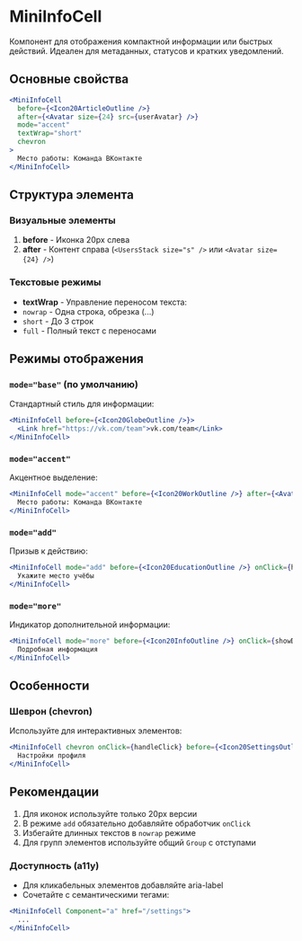 <Overview>

# MiniInfoCell

Компонент для отображения компактной информации или быстрых действий. Идеален для метаданных, статусов и кратких уведомлений.

</Overview>

## Основные свойства

```jsx
<MiniInfoCell
  before={<Icon20ArticleOutline />}
  after={<Avatar size={24} src={userAvatar} />}
  mode="accent"
  textWrap="short"
  chevron
>
  Место работы: Команда ВКонтакте
</MiniInfoCell>
```

## Структура элемента

### Визуальные элементы

1. **before** - Иконка 20px слева
2. **after** - Контент справа (`<UsersStack size="s" />` или `<Avatar size={24} />`)

### Текстовые режимы

- **textWrap** - Управление переносом текста:
- `nowrap` - Одна строка, обрезка (...)
- `short` - До 3 строк
- `full` - Полный текст с переносами

## Режимы отображения

### `mode="base"` (по умолчанию)

Стандартный стиль для информации:

```jsx
<MiniInfoCell before={<Icon20GlobeOutline />}>
  <Link href="https://vk.com/team">vk.com/team</Link>
</MiniInfoCell>
```

### `mode="accent"`

Акцентное выделение:

```jsx
<MiniInfoCell mode="accent" before={<Icon20WorkOutline />} after={<Avatar size={24} />}>
  Место работы: Команда ВКонтакте
</MiniInfoCell>
```

### `mode="add"`

Призыв к действию:

```jsx
<MiniInfoCell mode="add" before={<Icon20EducationOutline />} onClick={handleAddEducation} chevron>
  Укажите место учёбы
</MiniInfoCell>
```

### `mode="more"`

Индикатор дополнительной информации:

```jsx
<MiniInfoCell mode="more" before={<Icon20InfoOutline />} onClick={showDetails} chevron>
  Подробная информация
</MiniInfoCell>
```

## Особенности

### Шеврон (chevron)

Используйте для интерактивных элементов:

```jsx
<MiniInfoCell chevron onClick={handleClick} before={<Icon20SettingsOutline />}>
  Настройки профиля
</MiniInfoCell>
```

## Рекомендации

1. Для иконок используйте только 20px версии
2. В режиме `add` обязательно добавляйте обработчик `onClick`
3. Избегайте длинных текстов в `nowrap` режиме
4. Для групп элементов используйте общий `Group` с отступами

### Доступность (a11y)

- Для кликабельных элементов добавляйте aria-label
- Сочетайте с семантическими тегами:

```jsx
<MiniInfoCell Component="a" href="/settings">
  ...
</MiniInfoCell>
```
